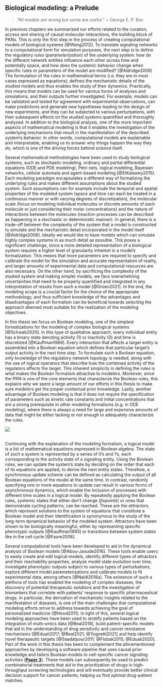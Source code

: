 ## Biological modeling: a Prelude {-}

```{=html}
<blockquote>&ldquo;All models are wrong but some are useful.&rdquo; ~ George E. P. Box</blockquote>
```

\indent
In previous chapters we summarized our efforts related to the curation, access and sharing of causal molecular interactions, the building block of PKNs.
This is only the first step in the process of creating computational models of biological systems [@Wang2012].
To translate signaling networks to a computational form for simulation purposes, the next step is to define the regulatory *rules* (*parameterization*) of the underlying system: how do the different network entities influence each other across time and potentially space, and how does the systemic behavior change when specific rules or parameters of the model are modified? [@Aldridge2006]
The formulation of the rules in mathematical terms (i.e. they are in most cases expressed as equations), defines the mechanistic details of the studied models and thus enables the study of their dynamics.
Practically, this means that models can be used for various forms of analyses and simulations, and their outputs further investigated.
For example, models can be validated and tested for agreement with experimental observations, can make predictions and generate new hypotheses leading to the design of new experiments, and they can be subjected to various perturbations, with their subsequent effects on the studied systems quantified and thoroughly analyzed.
In addition to the biological analysis, one of the more important aspects of mathematical modeling is that it enables the investigation of the underlying mechanisms that result in the manifestation of the described system's behavior.
In other words, computational models are explainable and interpretable, enabling us to answer why things happen the way they do, which is one of the driving forces behind science itself.

Several mathematical methodologies have been used to study biological systems, such as stochastic modeling, ordinary and partial differential equations (ODE and PDE modeling), Petri nets, logical modeling, Bayesian networks, cellular automata and agent-based modeling [@ElKalaawy2015].
Each modeling paradigm encapsulates a different way of formalizing the underlying rules and makes different assumptions about the studied system.
Such assumptions can for example include the temporal and spatial properties of the modeled system (space and time can each be treated in a continuous manner or with varying degrees of discretization), the molecular scale (focus on modeling individual molecules or discrete amounts of each molecule or just considering their molar concentrations) and the nature of interactions between the molecules (reaction processes can be described as happening in a stochastic or deterministic manner).
In general, there is a trade-off between the complexity of the system that a model is constructed to simulate and the mechanistic detail incorporated in the model itself [@Aldridge2006].
Ideally we would like to have models which can simulate highly complex systems in as much detail as possible.
This poses a significant challenge, since a more detailed representation of a biological system requires a higher level of granularity inherent in a model's formalization.
This means that more parameters are required to specify and calibrate the model for the simulation and accurate representation of reality, and larger amounts of experimental data and computational resources are also necessary.
On the other hand, by sacrificing the complexity of the studied system and making simpler models, we face overwhelming uncertainties that need to be properly quantified and integrated in any interpretation of results from such a model [@Groen2021].
In the end, the modeling scope is a crucial factor for the choice of the appropriate methodology, and thus sufficient knowledge of the advantages and disadvantages of each formalism can be beneficial towards selecting the approach deemed most suitable for the realization of the modeling objectives.

In this thesis we focus on Boolean modeling, one of the simplest formalizations for the modeling of complex biological systems [@Schwab2020].
In this type of qualitative approach, every individual entity has a binary state denoting activity (1) or inactivity (0) and time is discretized [@Kauffman1969].
Every interaction that affects a target entity is assembled into a Boolean equation which defines that particular target's output activity in the next time step.
To formulate such a Boolean equation, only knowledge of the regulatory network topology is needed, along with the use of logical operators that describe how the combined activity of the regulators affects the target.
This inherent simplicity in defining the rules is what makes the Boolean formalism attractive to modelers.
Moreover, since the PKN is one of the core elements that characterize the Boolean rules, this explains why we spent a large amount of our efforts in this thesis to make sure modelers get the proper contextual prior knowledge.
Lastly, another advantage of Boolean modeling is that it does not require the specification of parameters such as kinetic rate constants and initial concentrations that are a strong prerequisite in other modeling formalisms (e.g. in ODE modeling), where there is always a need for large and expensive amounts of data that might be either lacking or not enough to adequately characterize the rules.

```{=html}
<img src='https://media.giphy.com/media/8Ps813IOVXTwYpm9qg/giphy.gif' style='display: block; margin-left: auto; margin-right: auto;' witdh='85%' onError="this.style.display='none'"></img>
</br>
```

Continuing with the explanation of the modeling formalism, a logical model is a list of mathematical equations expressed in Boolean algebra.
The state of such a system is represented by a series of 0's and 1's, each corresponding to the activity state of a signaling entity.
Using the Boolean rules, we can update the system's state by deciding on the order that each of its equations are applied, to derive the next entity states.
Therefore, a synchronous update scheme can be defined as calculating the output of all Boolean equations of the model at the same time.
In contrast, randomly specifying one or more equations to update can result in various forms of asynchronous dynamics, which enable the inclusion of processes with different time scales in a logical model.
By repeatedly applying the Boolean rules, systemic states that either don't change (*fixpoints*) or ones that demonstrate cycling patterns, can be reached.
These are the *attractors*, which represent solutions to the system of equations that constitute a Boolean model and their identification is synonymous to the study of the long-term dynamical behavior of the modeled system.
Attractors have been shown to be biologically meaningful, either by representing specific phenotypic outputs [@Kauffman1993] or transitions between system states like in the cell cycle [@Faure2006].

Several computational tools have been developed to aid in the dynamical analysis of Boolean models [@Abou-Jaoude2016].
These tools enable users to easily create and edit logical models, identify different types of attractors and their reachability properties, analyze model state evolution over time, investigate phenotypic outputs subject to various types of perturbations, explore different model parameterizations and calibrate models to fit experimental data, among others [@Naldi2018a].
The existence of such a plethora of tools has enabled the modeling of complex diseases, the discovery of potential therapeutic solutions and the investigation of biomarkers that correlate with patients' response to specific pharmaceutical drugs.
In particular, the derivation of mechanistic insights related to the manifestation of diseases, is one of the main challenges that computational modeling efforts strive to address towards achieving the goal of personalized medicine [@Hood2011].
In light of this, several logical modeling approaches have been used to stratify patients based on the integration of multi-omics data [@Beal2018], build patient-specific models that aid in the understanding of drug sensitivity and cancer resistance mechanisms [@Eduati2017; @Beal2021; @Tognetti2021] and help identify novel therapeutic targets [@Saadatpour2011; @Flobak2015; @Eduati2020].
Part of the work in this thesis has been to complement the aforementioned approaches by developing a software pipeline that uses causal prior knowledge and tailors Boolean models to cell-specific cancer signaling activities (**[Paper 3](#Paper3)**).
These models can subsequently be used to predict combinatorial treatments that aid in the prioritization of drugs in high-throughput screening technologies and will eventually provide better clinical decision support for cancer patients, helping us find optimal drug-patient matches.

\newpage
